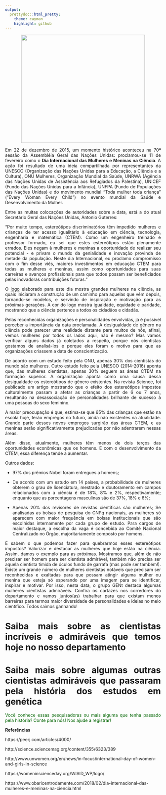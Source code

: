 ```yaml
---
output:
  prettydoc::html_pretty:
    theme: cayman
    highlight: github
---
```


<center>
<figure>
  <img src="img/mulher.png" width="400" height="350" class="center">
</figure>
</center>

<div style="text-align: justify"> 
Em 22 de dezembro de 2015, um momento histórico aconteceu na 70ª sessão da Assembléia Geral das Nações Unidas: proclamou-se 11 de fevereiro como o **Dia Internacional das Mulheres e Meninas na Ciência**. A ação foi resultado de uma ideia compartilhada por representantes da UNESCO (Organização das Nações Unidas para a Educação, a Ciência e a Cultura), ONU Mulheres, Organização Mundial da Saúde, UNRWA (Agência das Nações Unidas de Assistência aos Refugiados da Palestina), UNICEF (Fundo das Nações Unidas para a Infância), UNFPA (Fundo de Populações das Nações Unidas) e do movimento mundial “Toda mulher toda criança” ("Every Woman Every Child") no evento mundial da Saúde e Desenvolvimento da Mulher.

Entre as muitas colocações de autoridades sobre a data, está a do atual Secretário Geral das Nações Unidas, Antonio Guterres:

“Por muito tempo, estereótipos discriminatórios têm impedido mulheres e crianças de ter acesso igualitário à educação em ciência, tecnologia, engenharia e matemática (CTEM). Como um engenheiro treinado e professor formado, eu sei que estes estereótipos estão plenamente errados. Eles negam à mulheres e meninas a oportunidade de realizar seu potencial - e privam o mundo da genialidade e inovação provinda de metade da população. Neste dia Internacional, eu proclamo compromisso com o fim desse viés, maiores investimentos em educação CTEM para todas as mulheres e meninas, assim como oportunidades para suas carreiras e avanços profissionais para que todos possam ser beneficiados pelas inovadoras contribuições futuras.”

O [logo](https://womeninscienceday.org/WISID_WP/logo/) elaborado para este dia mostra grandes mulheres na ciência, as quais iniciaram a construção de um caminho para aquelas que vêm depois, tornando-se modelos, e servindo de inspiração e motivação para as próximas gerações. A cor do logo mostra igualdade, equidade e paridade, mostrando que a ciência pertence a todos os cidadãos e cidadãs.

Pelas reconhecidas organizações e personalidades envolvidas, já é possível perceber a importância da data proclamada. A desigualdade de gênero na ciência pode parecer uma realidade distante para muitos de nós, afinal, vemos mulheres por todos os lados aqui, não é mesmo? Mas vamos verificar alguns dados já coletados a respeito, porque nós cientistas gostamos de analisá-los e porque eles foram o motivo para que as organizações criassem a data de conscientização.

De acordo com um estudo feito pela ONU, apenas 30% dos cientistas do mundo são mulheres. Outro estudo feito pela UNESCO (2014-2016) aponta que, das mulheres cientistas, apenas 30% seguem as áreas CTEM na formação superior. A organização aponta como uma causa dessa desigualdade os estereótipos de gênero existentes. Na revista Science, foi publicado um artigo mostrando que o efeito dos estereótipos impostos culturalmente passam a afetar as crianças a partir de 6 ou 7 anos, resultando na desassociação de personalidades brilhante de sucesso à uma pessoas do sexo feminino.

A maior preocupação é que, estima-se que 65% das crianças que estão na escola hoje, terão empregos no futuro, ainda não existentes na atualidade. Grande parte desses novos empregos surgirão das áreas CTEM, e as meninas serão significativamente prejudicadas por não adentrarem nessas áreas.

Além disso, atualmente, mulheres têm menos de dois terços das oportunidades econômicas que os homens. E com o desenvolvimento da CTEM, essa diferença tende a aumentar.

Outros dados:

- 97% dos prêmios Nobel foram entregues a homens;

- De acordo com um estudo em 14 países, a probabilidade de mulheres obterem o grau de licenciatura, mestrado e doutoramento em campos relacionados com a ciência é de 18%, 8% e 2%, respectivamente; enquanto que as porcentagens masculinas são de 37%, 18% e 6%;

- Apenas 20% dos revisores de revistas científicas são mulheres;
Se analisadas as bolsas de pesquisa do CNPq nacionais, as mulheres só aparecem com maior frequência em bolsas institucionais que são escolhidas internamente por cada grupo de estudo. Para cargos de maior destaque, a escolha da vaga é concebida ao Comitê Nacional Centralizado no Órgão, majoritariamente composto por homens.

E sabem o que podemos fazer para quebrarmos esses estereótipos impostos? Valorizar e destacar as mulheres que hoje estão na ciência. Assim, damos o exemplo para as próximas. Mostramos que, além de não precisar ser homem para ser cientista admirável, também não precisa ser aquela cientista tímida de óculos fundo de garrafa (mas pode ser também!). Existe um grande número de mulheres cientistas notáveis que precisam ser reconhecidas e exaltadas para que possam atingir alguma mulher ou menina que esteja só esperando por uma imagem para se identificar, inspirar e  motivar.
Por isso, nesta data, o grupo GENt destaca algumas mulheres cientistas admiráveis. Confira os cartazes nos corredores do departamento e vamos juntos(as) trabalhar para que existam menos barreiras para termos maior diversidade de personalidades e ideias no meio científico. Todos saímos ganhando!


# Saiba mais sobre as cientistas incríveis e admiráveis que temos hoje no nosso departamento

# Saiba mais sobre algumas outras cientistas admiráveis que passaram pela história dos estudos em genética

<font color="darkgreen">Você conhece essas pesquisadoras ou mais alguma que tenha passado pela história? Conte para nós! Nos ajude a registrar!</font>


**Referências**

https://peerj.com/articles/4000/

http://science.sciencemag.org/content/355/6323/389

http://www.unwomen.org/en/news/in-focus/international-day-of-women-and-girls-in-science

https://womeninscienceday.org/WISID_WP/logo/

https://www.obaricentrodamente.com/2018/02/dia-internacional-das-mulheres-e-meninas-na-ciencia.html

</div>
